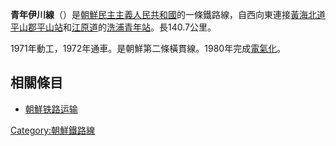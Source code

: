 {{鐵道路線情報
|諺文 = 청년이천선
|漢字 = 靑年伊川線
|馬-賴式 = Ch'ŏngnyŏn Ich'ŏn sŏn
|文觀部式 = Cheongnyeon Icheon seon
|路線名稱 = 青年伊川線
|路線顏色 = red
|圖片 =DPRK-Chongnyon Ichon Line.png
|圖片說明 =
|種類 = [[正線|幹線鐵路]]
|營運地區 = {{DPRK-PRK}}
|狀態 = 營業中
|起點 = [[平山站_(黃海北道)|平山站]]
|終點 = [[洗浦青年站|洗浦青年站]]
|站數 = 18個
|載客量 =
|通車 = 1972年
|廢除 =
|擁有者 = [[朝鮮民主主義人民共和國鐵道省|朝鮮民主主義人民共和國鐵道省]]
|營運者 = [[朝鮮民主主義人民共和國鐵道省|朝鮮民主主義人民共和國鐵道省]]
|營業距離 = 140.9公里
|軌距 = [[標準軌|標準軌]]（1,435毫米）
|軌道數量 = [[單線鐵路|單線]]
|電氣化鐵路 = [[直流電|直流電]] 3,000 [[伏特|V]]
|營業最高速度 =
|設計最高速度 =
}}
'''青年伊川線'''（{{kor|名=北|諺=청년이천선|漢=靑年伊川線|羅=Ch'ŏngnyŏn Ich'ŏn sŏn|f=y}}）是[[朝鮮民主主義人民共和國|朝鮮民主主義人民共和國]]的一條鐵路線，自西向東連接[[黃海北道|黃海北道]][[平山郡|平山郡]][[平山站|平山站]]和[[江原道_(朝鮮)|江原道]]的[[洗浦青年站|洗浦青年站]]。長140.7公里。

1971年動工，1972年通車。是朝鮮第二條橫貫線。1980年完成[[電氣化鐵路|電氣化]]。

==相關條目==
* [[朝鮮铁路运输|朝鮮铁路运输]]

{{朝鮮鐵路線}}
{{青年伊川線}}

[[Category:朝鮮鐵路線|Category:朝鮮鐵路線]]